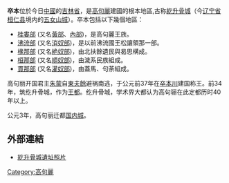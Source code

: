 '''卒本'''位於今日[[中國|中國]]的[[吉林省|吉林省]]，是[[高句麗|高句麗]]建國的根本地區,古称[[紇升骨城|紇升骨城]]（今[[辽宁省|辽宁省]][[桓仁县|桓仁县]]境内的[[五女山城|五女山城]]）。卒本包括以下幾個地區：
* [[桂婁部|桂婁部]] (又名[[黃部|黃部]]、[[內部|內部]])，是高句麗王族。
* [[沸流|沸流部]] (又名[[沸流|消奴部]])，是以前沸流國王松讓領那一部。
* [[椽那部|椽那部]] (又名[[絶奴部|絶奴部]])，由北扶餘遺民與曷思構成。
* [[桓那部|桓那部]] (又名[[順奴部|順奴部]])，由濊系民族組成。
* [[貫那部|貫那部]] (又名[[灌奴部|灌奴部]])，由蓋馬、句荼組成。

<!-- 黃部、內部 , 消奴部 , 絕奴部 , 順奴部 , 灌奴部 -->



高句丽开国君主[[朱蒙|朱蒙]]自[[東夫餘|東夫餘]]避祸南逃，于公元前37年在[[卒本川|卒本川]]建国称王。前34年，筑纥升骨城，作为[[王都|王都]]。纥升骨城，学术界大都认为高句骊在此定都历时40年以上。

公元3年，高句丽迁都[[国内城|国内城]]。

==外部連結==
*[http://images.google.com/imgres?imgurl=http://blog.cha.go.kr/user//guardofjinjucastle/images/8468449523759377.jpg&imgrefurl=http://blog.cha.go.kr/brd/viewClubBrdArt.vw%3FartNo%3D3848%26clubId%3Dguardofjinjucastle%26brdCatNo%3D0&usg=__qG13MGSeHs73myYblbS9RP5byQ4=&h=480&w=640&sz=40&hl=en&start=1&sig2=oDgkg1XV0cAJsqVmO9CS2w&um=1&tbnid=cgfQxDb_YKb1mM:&tbnh=103&tbnw=137&prev=/images%3Fq%3D%25E7%25B4%2587%25E5%258D%2587%25E9%25AA%25A8%25E5%259F%258E%26hl%3Den%26client%3Dfirefox-a%26rls%3Dorg.mozilla:en-US:official%26sa%3DN%26um%3D1&ei=fjwoSoakO56FmAfWztDtCw 紇升骨城遺址照片] {{Wayback|url=http://images.google.com/imgres?imgurl=http%3A%2F%2Fblog.cha.go.kr%2Fuser%2F%2Fguardofjinjucastle%2Fimages%2F8468449523759377.jpg&imgrefurl=http%3A%2F%2Fblog.cha.go.kr%2Fbrd%2FviewClubBrdArt.vw%3FartNo%3D3848%26clubId%3Dguardofjinjucastle%26brdCatNo%3D0&usg=__qG13MGSeHs73myYblbS9RP5byQ4%3D&h=480&w=640&sz=40&hl=en&start=1&sig2=oDgkg1XV0cAJsqVmO9CS2w&um=1&tbnid=cgfQxDb_YKb1mM%3A&tbnh=103&tbnw=137&prev=%2Fimages%3Fq%3D%25E7%25B4%2587%25E5%258D%2587%25E9%25AA%25A8%25E5%259F%258E%26hl%3Den%26client%3Dfirefox-a%26rls%3Dorg.mozilla%3Aen-US%3Aofficial%26sa%3DN%26um%3D1&ei=fjwoSoakO56FmAfWztDtCw |date=20210215231909 }}
[[Category:高句麗|Category:高句麗]]